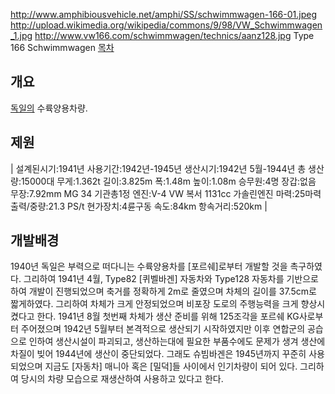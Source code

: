 http://www.amphibiousvehicle.net/amphi/SS/schwimmwagen-166-01.jpeg
http://upload.wikimedia.org/wikipedia/commons/9/98/VW_Schwimmwagen_1.jpg
http://www.vw166.com/schwimmwagen/technics/aanz128.jpg
Type 166 Schwimmwagen
[[목차]]
== 개요 ==
[[독일]]의 수륙양용차량.
== 제원 ==
| 설계된시기:1941년
사용기간:1942년-1945년
생산시기:1942년 5월-1944년
총 생산량:15000대
무게:1.362t
길이:3.825m
폭:1.48m
높이:1.08m
승무원:4명
장갑:없음
무장:7.92mm MG 34 기관총1정
엔진:V-4 VW 복서 1131cc 가솔린엔진
마력:25마력
출력/중량:21.3 PS/t
현가장치:4륜구동
속도:84km
항속거리:520km |
== 개발배경 ==
1940년 독일은 부력으로 떠다니는 수륙양용차를 [포르쉐]로부터 개발할 것을 촉구하였다. 그리하여 1941년 4월, Type82 [퀴벨바겐] 자동차와 Type128 자동차를 기반으로 하여 개발이 진행되었으며 축거를 정확하게 2m로 줄였으며 차체의 길이를 37.5cm로 짧게하였다. 그리하여 차체가 크게 안정되었으며 비포장 도로의 주행능력을 크게 향상시켰다고 한다. 1941년 8월 첫번째 차체가 생산 준비를 위해 125조각을 포르쉐 KG사로부터 주어졌으며 1942년 5월부터 본격적으로 생산되기 시작하였지만 이후 연합군의 공습으로 인하여 생산시설이 파괴되고, 생산하는대에 필요한 부품수에도 문제가 생겨 생산에 차질이 빚어 1944년에 생산이 중단되었다. 그래도 슈빔바겐은 1945년까지 꾸준히 사용되었으며 지금도 [자동차] 매니아 혹은 [밀덕]들 사이에서 인기차량이 되어 있다. 그리하여 당시의 차량 모습으로 재생산하여 사용하고 있다고 한다.
